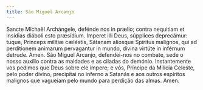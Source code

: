 ```yaml
---
title: São Miguel Arcanjo
---
```


<div class="grid grid-cols-2 gap-5">
  <span class="col-6 dropcaps text-justify">
    Sancte Míchaël Archángele, defénde nos in prælio; contra nequitiam et
    insidias diáboli esto præsídium. Imperet illi Deus, súpplices deprecámur:
    tuque, Princeps milítiæ cæléstis, Sátanam aliosque Spíritus malignos, qui ad
    perditionem animarum pervagantur in mundo, divina virtúte in inférnum
    detrude. Amen.
  </span>
  <span class="col-6 dropcaps text-justify">
    São Miguel Arcanjo, defendei-nos no combate, sede o nosso auxílio contra as
    maldades e as ciladas do demónio. Instantemente vos pedimos que Deus sobre
    ele impere; e vós, Príncipe da Milícia Celeste, pelo poder divino,
    precipitai no inferno a Satanás e aos outros espíritos malignos que vagueiam
    pelo mundo para perdição das almas. Amen.
  </span>
</div>

